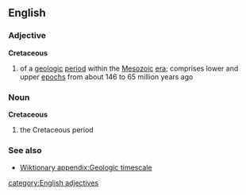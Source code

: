 ==English==
===Adjective===
{{wikipedia}}
'''Cretaceous'''
#{{geology}} of a [[geologic]] [[period]] within the [[Mesozoic]] [[era]]; comprises lower and upper [[epoch]]s from about 146 to 65 million years ago

===Noun===
'''Cretaceous'''
#{{geology}} the Cretaceous period
===See also===
*[[Wiktionary appendix:Geologic timescale]]
[[category:English adjectives]]